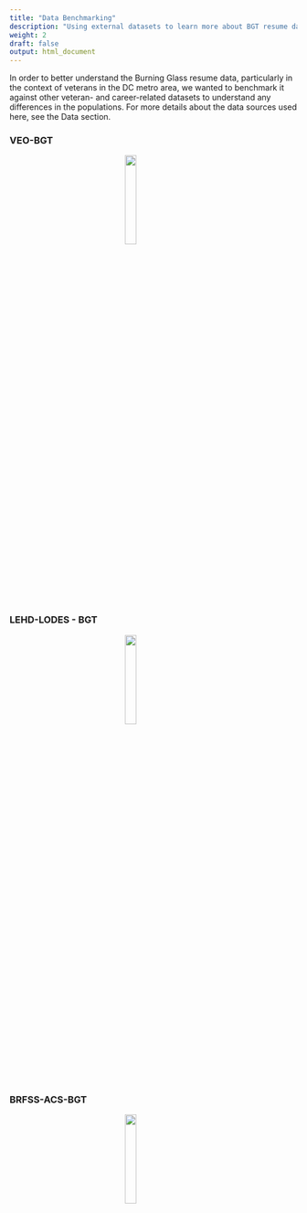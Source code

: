 ```yaml
---
title: "Data Benchmarking"
description: "Using external datasets to learn more about BGT resume data"
weight: 2
draft: false
output: html_document
---
```


In order to better understand the Burning Glass resume data, particularly in the context of veterans in the DC metro area, we wanted to benchmark it against other veteran- and career-related datasets to understand any differences in the populations. For more details about the data sources used here, see the Data section.

### VEO-BGT
![](veo-bgt.png){style="width:20%; display: block; margin-left: auto; margin-right: auto;"}


### LEHD-LODES - BGT

![](lodes-bgt.png){style="width:20%; display: block; margin-left: auto; margin-right: auto;"}


### BRFSS-ACS-BGT

![](/findings/results-section-one_files/brfss-acs-bgt.png){style="width:20%; display: block; margin-left: auto; margin-right: auto;"}
